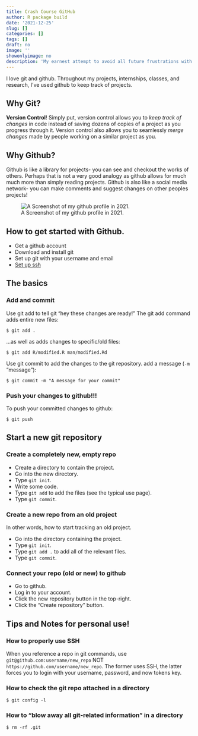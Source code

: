```yaml
---
title: Crash Course GitHub
author: R package build
date: '2021-12-25'
slug: []
categories: []
tags: []
draft: no
image: ''
showonlyimage: no
description: 'My earnest attempt to avoid all future frustrations with version control.'
---
```


I love git and github. Throughout my projects, internships, classes, and research, I've used github to keep track of projects. 

## Why Git?
**Version Control**! Simply put, version control allows you to *keep track of changes* in code instead of saving dozens of copies of a project as you progress through it. Version control also allows you to seamlessly *merge changes* made by people working on a similar project as you. 

## Why Github?
Github is like a library for projects- you can see and checkout the works of others. Perhaps that is not a very good analogy as github allows for much much more than simply reading projects. Github is also like a social media network- you can make comments and suggest changes on other peoples projects!

![A Screenshot of my github profile in 2021.](/img/portfolio/github_screenshot.png)

## How to get started with Github.
- Get a github account
- Download and install git
- Set up git with your username and email
- [Set up ssh](https://docs.github.com/en/authentication/connecting-to-github-with-ssh)

## The basics
### Add and commit
Use git add to tell git "hey these changes are ready!"
The git add command adds entire new files:
```{} 
$ git add .
```
 ...as well as adds changes to specific/old files:  
```{} 
$ git add R/modified.R man/modified.Rd 
```

Use git commit to add the changes to the git repository. add a message (`-m` "message"):
```{} 
$ git commit -m "A message for your commit"
```

### Push your changes to github!!!
To push your committed changes to github:
```{} 
$ git push
```

## Start a new git repository
### Create a completely new, empty repo
- Create a directory to contain the project.
- Go into the new directory.
- Type `git init`.
- Write some code.
- Type `git add` to add the files (see the typical use page).
- Type `git commit`.

### Create a new repo from an old project
In other words, how to start tracking an old project. 

- Go into the directory containing the project.
- Type `git init`.
- Type `git add .` to add all of the relevant files.
- Type `git commit`.

### Connect your repo (old or new) to github
- Go to github.
- Log in to your account.
- Click the new repository button in the top-right. 
- Click the “Create repository” button.



## Tips and Notes for personal use!
### How to properly use SSH
When you reference a repo in git commands, use `git@github.com:username/new_repo` NOT `https://github.com/username/new_repo`. The former uses SSH, the latter forces you to login with your username, password, and now tokens key. 

### How to check the git repo attached in a directory
```{}
$ git config -l
```

### How to "blow away all git-related information" in a directory
```{}
$ rm -rf .git
```













